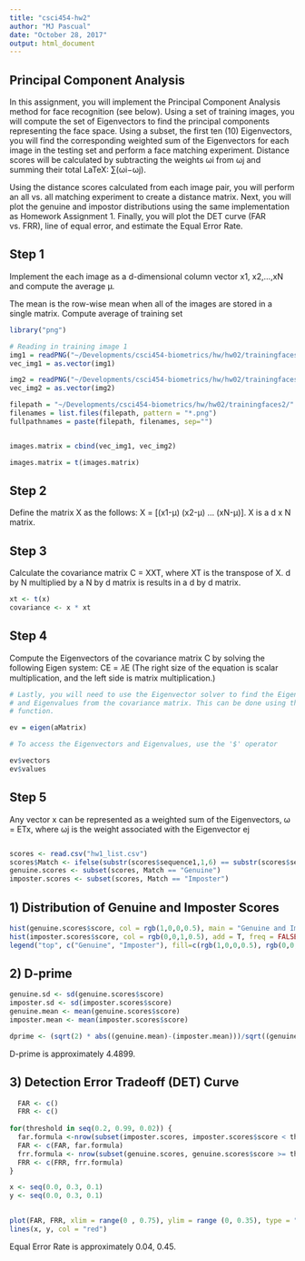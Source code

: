 ```yaml
---
title: "csci454-hw2"
author: "MJ Pascual"
date: "October 28, 2017"
output: html_document
---
```

## Principal Component Analysis
In this assignment, you will implement the Principal Component Analysis method for face recognition (see below). Using a set of training images, you will compute the set of Eigenvectors to find the principal components representing the face space. Using a subset, the first ten (10) Eigenvectors, you will find the corresponding weighted sum of the Eigenvectors for each image in the testing set and perform a face matching experiment. Distance scores will be calculated by subtracting the weights ωi from ωj and summing their total LaTeX: ∑(ωi−ωj).

Using the distance scores calculated from each image pair, you will perform an all vs. all matching experiment to create a distance matrix. Next, you will plot the genuine and impostor distributions using the same implementation as Homework Assignment 1. Finally, you will plot the DET curve (FAR vs. FRR), line of equal error, and estimate the Equal Error Rate.

## Step 1
Implement the each image as a d-dimensional column vector x1, x2,...,xN and compute the average µ. 

The mean is the row-wise mean when all of the images are stored in a single matrix. Compute average of training set
```r
library("png")

# Reading in training image 1
img1 = readPNG("~/Developments/csci454-biometrics/hw/hw02/trainingfaces2/1_0.png")
vec_img1 = as.vector(img1)

img2 = readPNG("~/Developments/csci454-biometrics/hw/hw02/trainingfaces2/2_0.png")
vec_img2 = as.vector(img2)

filepath = "~/Developments/csci454-biometrics/hw/hw02/trainingfaces2/"
filenames = list.files(filepath, pattern = "*.png")
fullpathnames = paste(filepath, filenames, sep="")


images.matrix = cbind(vec_img1, vec_img2)

images.matrix = t(images.matrix)
```

## Step 2
Define the matrix X as the follows: X = [(x1-µ) (x2-µ) ... (xN-µ)]. X is a d x N matrix.

## Step 3
Calculate the covariance matrix C = XXT, where XT is the transpose of X. d by N multiplied by a N by d matrix is results in a d by d matrix.
```r
xt <- t(x)
covariance <- x * xt
```

## Step 4
Compute the Eigenvectors of the covariance matrix C by solving the following Eigen system: CE = 𝜆E (The right size of the equation is scalar multiplication, and the left side is matrix multiplication.)
```r
# Lastly, you will need to use the Eigenvector solver to find the Eigenvectors 
# and Eigenvalues from the covariance matrix. This can be done using the 'eigen' 
# function.

ev = eigen(aMatrix)

# To access the Eigenvectors and Eigenvalues, use the '$' operator

ev$vectors
ev$values
```

## Step 5 
Any vector x can be represented as a weighted sum of the Eigenvectors, ω = ETx, where ωj is the weight associated with the Eigenvector ej
```r

```


```r
scores <- read.csv("hw1_list.csv")
scores$Match <- ifelse(substr(scores$sequence1,1,6) == substr(scores$sequence2,1,6),"Genuine", "Imposter")
genuine.scores <- subset(scores, Match == "Genuine")
imposter.scores <- subset(scores, Match == "Imposter")

```

## 1) Distribution of Genuine and Imposter Scores

```r
hist(genuine.scores$score, col = rgb(1,0,0,0.5), main = "Genuine and Imposter Distribution", xlab = "Distance Scores", ylab = "Frequency", freq = FALSE)
hist(imposter.scores$score, col = rgb(0,0,1,0.5), add = T, freq = FALSE)
legend("top", c("Genuine", "Imposter"), fill=c(rgb(1,0,0,0.5), rgb(0,0,1,0.5)))


```

## 2) D-prime
```r
genuine.sd <- sd(genuine.scores$score)
imposter.sd <- sd(imposter.scores$score)
genuine.mean <- mean(genuine.scores$score)
imposter.mean <- mean(imposter.scores$score)

dprime <- (sqrt(2) * abs((genuine.mean)-(imposter.mean)))/sqrt((genuine.sd^2)+(imposter.sd^2))

```

D-prime is approximately 4.4899.


## 3) Detection Error Tradeoff (DET) Curve

```r
  FAR <- c()
  FRR <- c()
  
for(threshold in seq(0.2, 0.99, 0.02)) {
  far.formula <-nrow(subset(imposter.scores, imposter.scores$score < threshold))/nrow(imposter.scores)
  FAR <- c(FAR, far.formula)
  frr.formula <- nrow(subset(genuine.scores, genuine.scores$score >= threshold))/nrow(genuine.scores)
  FRR <- c(FRR, frr.formula)
}

x <- seq(0.0, 0.3, 0.1)
y <- seq(0.0, 0.3, 0.1)

  
plot(FAR, FRR, xlim = range(0 , 0.75), ylim = range (0, 0.35), type = "l", col = "blue")
lines(x, y, col = "red")

```

Equal Error Rate is approximately 0.04, 0.45. 
